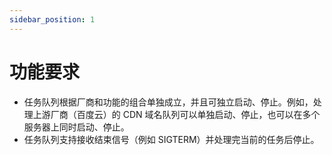 ---
sidebar_position: 1
---

# 功能要求

- 任务队列根据厂商和功能的组合单独成立，并且可独立启动、停止。例如，处理上游厂商（百度云）的 CDN 域名队列可以单独启动、停止，也可以在多个服务器上同时启动、停止。
- 任务队列支持接收结束信号（例如 SIGTERM）并处理完当前的任务后停止。